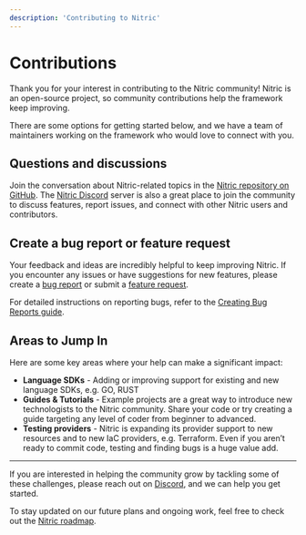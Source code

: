 ```yaml
---
description: 'Contributing to Nitric'
---
```


# Contributions

Thank you for your interest in contributing to the Nitric community! Nitric is an open-source project, so community contributions help the framework keep improving.

There are some options for getting started below, and we have a team of maintainers working on the framework who would love to connect with you.

## Questions and discussions

Join the conversation about Nitric-related topics in the [Nitric repository on GitHub](https://github.com/nitrictech/nitric). The [Nitric Discord](https://nitric.io/chat) server is also a great place to join the community to discuss features, report issues, and connect with other Nitric users and contributors.

## Create a bug report or feature request

Your feedback and ideas are incredibly helpful to keep improving Nitric. If you encounter any issues or have suggestions for new features, please create a [bug report](https://github.com/nitrictech/nitric/issues) or submit a [feature request](https://github.com/nitrictech/nitric/issues/new?template=feature_request.md).

For detailed instructions on reporting bugs, refer to the [Creating Bug Reports guide](/misc/support#bug-reports).

## Areas to Jump In

Here are some key areas where your help can make a significant impact:

- **Language SDKs** - Adding or improving support for existing and new language SDKs, e.g. GO, RUST
- **Guides & Tutorials** - Example projects are a great way to introduce new technologists to the Nitric community. Share your code or try creating a guide targeting any level of coder from beginner to advanced.
- **Testing providers** - Nitric is expanding its provider support to new resources and to new IaC providers, e.g. Terraform. Even if you aren’t ready to commit code, testing and finding bugs is a huge value add.

---

If you are interested in helping the community grow by tackling some of these challenges, please reach out on [Discord](https://nitric.io/chat), and we can help you get started.

To stay updated on our future plans and ongoing work, feel free to check out the [Nitric roadmap](https://github.com/orgs/nitrictech/projects/4).
